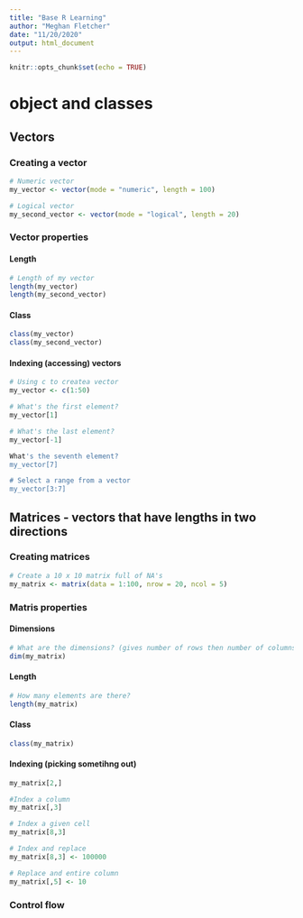 ```yaml
---
title: "Base R Learning"
author: "Meghan Fletcher"
date: "11/20/2020"
output: html_document
---
```


```r
knitr::opts_chunk$set(echo = TRUE)
```

# object and classes

## Vectors

### Creating a vector

```r
# Numeric vector
my_vector <- vector(mode = "numeric", length = 100)

# Logical vector
my_second_vector <- vector(mode = "logical", length = 20)
```

### Vector properties

#### Length

```r
# Length of my vector
length(my_vector)
length(my_second_vector)
```

#### Class

```r
class(my_vector)
class(my_second_vector)
```

#### Indexing (accessing) vectors

```r
# Using c to createa vector
my_vector <- c(1:50)

# What's the first element?
my_vector[1]

# What's the last element?
my_vector[-1]

What's the seventh element?
my_vector[7]

# Select a range from a vector
my_vector[3:7]
```

## Matrices - vectors that have lengths in two directions

### Creating matrices

```r
# Create a 10 x 10 matrix full of NA's
my_matrix <- matrix(data = 1:100, nrow = 20, ncol = 5)
```

### Matris properties

#### Dimensions

```r
# What are the dimensions? (gives number of rows then number of columns)
dim(my_matrix)
```

#### Length

```r
# How many elements are there?
length(my_matrix)
```

#### Class

```r
class(my_matrix)
```

#### Indexing (picking sometihng out)

```r
my_matrix[2,]

#Index a column
my_matrix[,3]

# Index a given cell
my_matrix[8,3]

# Index and replace
my_matrix[8,3] <- 100000

# Replace and entire column
my_matrix[,5] <- 10

```

### Control flow






















































